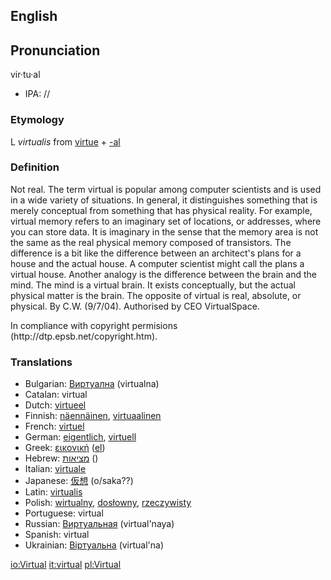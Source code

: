 {{Wikipedia}}
==English==
==Pronunciation==
vir·tu·al
*IPA: //

=== Etymology ===

L ''virtualis'' from [[virtue]] + [[-al]]

{{rfc}}
===Definition===
Not real. The term virtual is popular among computer scientists and is used in a wide variety of situations. In general, it distinguishes something that is merely conceptual from something that has physical reality. For example, virtual memory refers to an imaginary set of locations, or addresses, where you can store data. It is imaginary in the sense that the memory area is not the same as the real physical memory composed of transistors. The difference is a bit like the difference between an architect's plans for a house and the actual house. A computer scientist might call the plans a virtual house. Another analogy is the difference between the brain and the mind. The mind is a virtual brain. It exists conceptually, but the actual physical matter is the brain. The opposite of virtual is real, absolute, or physical. By C.W. (9/7/04). Authorised by CEO VirtualSpace.

In compliance with copyright permisions (http://dtp.epsb.net/copyright.htm).

===Translations===

*Bulgarian: [[Виртуална]] (virtualna)
*Catalan: virtual
*Dutch: [[virtueel]]
*Finnish: [[näennäinen]], [[virtuaalinen]]
*French: [[virtuel]]
*German: [[eigentlich]], [[virtuell]]
*Greek: [[εικονική]] ([[:el:Εικονική|el]])
*Hebrew: [[מציאות]] ()
*Italian: [[virtuale]]
*Japanese: [[仮想]] (o/saka??)
*Latin: [[virtualis]]
*Polish: [[wirtualny]], [[dosłowny]], [[rzeczywisty]]
*Portuguese: virtual
*Russian: [[Виртуальная]] (virtual'naya)
*Spanish: virtual
*Ukrainian: [[Віртуальна]] (virtual'na)

[[io:Virtual]]
[[it:virtual]]
[[pl:Virtual]]
